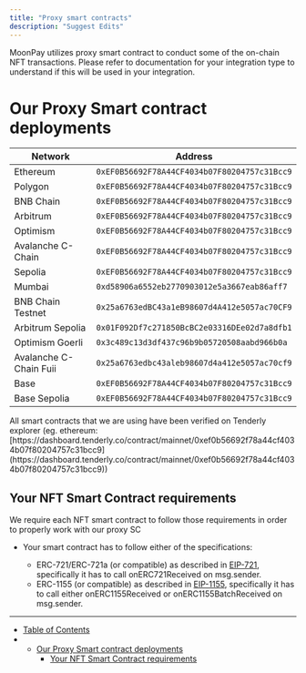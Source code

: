 ```yaml
---
title: "Proxy smart contracts"
description: "Suggest Edits"
---
```


MoonPay utilizes proxy smart contract to conduct some of the on-chain NFT transactions. Please refer to documentation for your integration type to understand if this will be used in your integration.

# Our Proxy Smart contract deployments

| Network                | Address                                      |
| ---------------------- | -------------------------------------------- |
| Ethereum               | `0xEF0B56692F78A44CF4034b07F80204757c31Bcc9` |
| Polygon                | `0xEF0B56692F78A44CF4034b07F80204757c31Bcc9` |
| BNB Chain              | `0xEF0B56692F78A44CF4034b07F80204757c31Bcc9` |
| Arbitrum               | `0xEF0B56692F78A44CF4034b07F80204757c31Bcc9` |
| Optimism               | `0xEF0B56692F78A44CF4034b07F80204757c31Bcc9` |
| Avalanche C-Chain      | `0xEF0B56692F78A44CF4034b07F80204757c31Bcc9` |
| Sepolia                | `0xEF0B56692F78A44CF4034b07F80204757c31Bcc9` |
| Mumbai                 | `0xd58906a6552eb2770903012e5a3667eab86aff7`  |
| BNB Chain Testnet      | `0x25a6763edBC43a1eB98607d4A412e5057ac70CF9` |
| Arbitrum Sepolia       | `0x01F092Df7c271850BcBC2e03316DEe02d7a8dfb1` |
| Optimism Goerli        | `0x3c489c13d3df437c96b9b05720508aabd966b0a`  |
| Avalanche C-Chain Fuii | `0x25a6763edbc43aleb98607d4a412e5057ac70cf9` |
| Base                   | `0xEF0B56692F78A44CF4034b07F80204757c31Bcc9` |
| Base Sepolia           | `0xEF0B56692F78A44CF4034b07F80204757c31Bcc9` |

<Info>
  All smart contracts that we are using have been verified on Tenderly explorer
  (eg. ethereum:
  [https://dashboard.tenderly.co/contract/mainnet/0xef0b56692f78a44cf4034b07f80204757c31bcc9](https://dashboard.tenderly.co/contract/mainnet/0xef0b56692f78a44cf4034b07f80204757c31bcc9))
</Info>

## Your NFT Smart Contract requirements

We require each NFT smart contract to follow those requirements in order to properly work with our proxy SC

- Your smart contract has to follow either of the specifications:

  - ERC-721/ERC-721a (or compatible) as described in [EIP-721](https://eips.ethereum.org/EIPS/eip-721), specifically it has to call onERC721Received on msg.sender.
  - ERC-1155 (or compatible) as described in [EIP-1155](https://eips.ethereum.org/EIPS/eip-1155#erc-1155-token-receiver), specifically it has to call either onERC1155Received or onERC1155BatchReceived on msg.sender.

---

- [Table of Contents](#)
- - [Our Proxy Smart contract deployments](#our-proxy-smart-contract-deployments)
    - [Your NFT Smart Contract requirements](#your-nft-smart-contract-requirements)
